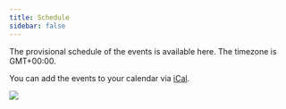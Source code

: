 ```yaml
---
title: Schedule
sidebar: false
---
```


The provisional schedule of the events is available here. The timezone is GMT+00:00.

You can add the events to your calendar via [iCal](https://calendar.google.com/calendar/ical/logml.committee%40gmail.com/public/basic.ics).


![](img/calendar.png)

